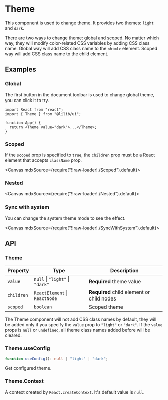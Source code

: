 
<Meta title="Configs/Theme" />

# Theme

This component is used to change theme. It provides two themes: `light` and `dark`.

There are two ways to change theme: global and scoped. No matter which way, they will modify color-related CSS variables by adding CSS class name. Global way will add CSS class name to the `<html>` element. Scoped way will add CSS class name to the child element.

## Examples

### Global

The first button in the document toolbar is used to change global theme, you can click it to try.

```tsx
import React from "react";
import { Theme } from "@lilib/ui";

function App() {
  return <Theme value="dark">...</Theme>;
}
```

### Scoped

If the `scoped` prop is specified to `true`, the `children` prop must be a React element that accepts `className` prop.

<Canvas mdxSource={require("!!raw-loader!./Scoped").default}>
  <Story id="examples-theme--scoped" />
</Canvas>

### Nested

<Canvas mdxSource={require("!!raw-loader!./Nested").default}>
  <Story id="examples-theme--nested" />
</Canvas>

### Sync with system

You can change the system theme mode to see the effect.

<Canvas mdxSource={require("!!raw-loader!./SyncWithSystem").default}>
  <Story id="examples-theme--sync-with-system" />
</Canvas>

## API

### Theme

| Property   | Type                            | Description                               |
| ---------- | ------------------------------- | ----------------------------------------- |
| `value`    | `null` \| `"light"` \| `"dark"` | **Required** theme value                  |
| `children` | `ReactElement` \| `ReactNode`   | **Required** child element or child nodes |
| `scoped`   | `boolean`                       | Scoped theme                              |

The Theme component will not add CSS class names by default, they will be added only if you specify the `value` prop to `"light"` or `"dark"`. If the `value` props is `null` or `undefined`, all theme class names added before will be cleared.

### Theme.useConfig

```ts
function useConfig(): null | "light" | "dark";
```

Get configured theme.

### Theme.Context

A context created by `React.createContext`. It's default value is `null`.

